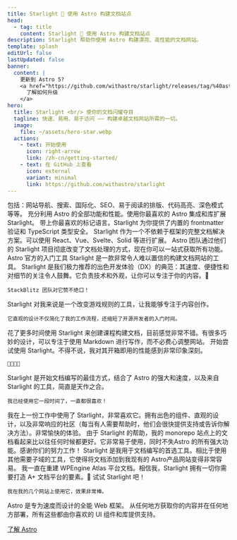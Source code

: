 ```yaml
---
title: Starlight 🌟 使用 Astro 构建文档站点
head:
  - tag: title
    content: Starlight 🌟 使用 Astro 构建文档站点
description: Starlight 帮助你使用 Astro 构建漂亮、高性能的文档网站。
template: splash
editUrl: false
lastUpdated: false
banner:
  content: |
    更新到 Astro 5?
    <a href="https://github.com/withastro/starlight/releases/tag/%40astrojs/starlight%400.30.0">
      了解如何升级
    </a>
hero:
  title: Starlight <br/> 使你的文档闪耀夺目
  tagline: 快速、易用、易于访问 —— 构建卓越文档网站所需的一切。
  image:
    file: ~/assets/hero-star.webp
  actions:
    - text: 开始使用
      icon: right-arrow
      link: /zh-cn/getting-started/
    - text: 在 GitHub 上查看
      icon: external
      variant: minimal
      link: https://github.com/withastro/starlight
---
```



<CardGrid stagger>
	<Card title="令人愉悦的文档" icon="open-book">
		包括：网站导航、搜索、国际化、SEO、易于阅读的排版、代码高亮、深色模式等等。
	</Card>
	<Card title="由 Astro 提供支持" icon="rocket">
		充分利用 Astro 的全部功能和性能。使用你最喜欢的 Astro 集成和库扩展
		Starlight。
	</Card>
	<Card title="Markdown、Markdoc 和 MDX" icon="document">
		带上你最喜欢的标记语言。Starlight 为你提供了内置的 frontmatter 验证和
		TypeScript 类型安全。
	</Card>
	<Card title="带上你自己的 UI 组件" icon="puzzle">
		Starlight 作为一个不依赖于框架的完整文档解决方案。可以使用
		React、Vue、Svelte、Solid 等进行扩展。
	</Card>
</CardGrid>

<TestimonialGrid title="看看人们怎么说">
  <Testimonial
    name="Rachel"
    handle="rachelnabors"
    cite="https://twitter.com/astrodotbuild/status/1724934718745915558"
  >
    Astro 团队通过他们的 Starlight 项目彻底改变了文档处理的方式，现在你可以一站式获取所有功能。
  </Testimonial>
  <Testimonial
    name="Flavio"
    handle="flaviocopes"
    cite="https://twitter.com/flaviocopes/status/1738237658717905108"
  >
    Astro 官方的入门工具 Starlight 是一款非常令人难以置信的构建文档网站的工具。
  </Testimonial>
  <Testimonial
    name="Tomek"
    handle="sulco"
    cite="https://twitter.com/sulco/status/1735610348730802342"
  >
    Starlight 是我们极力推荐的出色开发体验（DX）的典范：其速度、便捷性和对细节的关注令人鼓舞。它负责技术和外观，让你可以专注于你的内容。👏

    StackBlitz 团队对它赞不绝口！

  </Testimonial>
  <Testimonial
    name="Roberto"
    handle="RmeetsH"
    cite="https://twitter.com/RmeetsH/status/1735783992018760090"
  >
    Starlight 对我来说是一个改变游戏规则的工具，让我能够专注于内容创作。

    它直观的设计不仅简化了我的工作流程，还缩短了开源开发者的入门时间。

  </Testimonial>
  <Testimonial
    name="Joel"
    handle="jhooks"
    cite="https://twitter.com/jhooks/status/1727405160547418405"
  >
    花了更多时间使用 Starlight 来创建课程构建文档，目前感觉非常不错。有很多巧妙的设计，可以专注于使用  Markdown 进行写作，而不必费心调整网站。
  </Testimonial>
  <Testimonial
    name="Rick"
    handle="rick_viscomi"
    cite="https://twitter.com/rick_viscomi/status/1665867447910510593"
  >
    开始尝试使用 Starlight。不得不说，我对其开箱即用的性能感到非常印象深刻。

    💯💯💯💯

  </Testimonial>
  <Testimonial
    name="Nicolas"
    handle="beaussan"
    cite="https://twitter.com/beaussan/status/1735625189583466893"
  >
    Starlight 是开始文档编写的最佳方式，结合了 Astro 的强大和速度，以及来自 Starlight 的工具，简直是天作之合。

    我已经使用它一段时间了，一直都很喜欢！

  </Testimonial>
  <Testimonial
    name="Sylwia"
    handle="SylwiaVargas"
    cite="https://x.com/SylwiaVargas/status/1726556825741578286"
  >
    我在上一份工作中使用了 Starlight，非常喜欢它。拥有出色的组件、直观的设计，以及非常响应的社区（每当有人需要帮助时，他们会很快提供支持或告诉你解决方法）。非常愉快的体验。
  </Testimonial>
  <Testimonial
    name="Lou Cyx"
    handle="loucyx"
    cite="https://elk.zone/m.webtoo.ls/@loucyx@mastodon.social/111587380021362284"
  >
    由于 Starlight 的帮助，我的 monorepo 站点上的文档看起来比以往任何时候都更好。它非常易于使用，同时不失Astro 的所有强大功能。感谢你们的努力工作！
  </Testimonial>
  <Testimonial
    name="BowTiedWebReaper"
    handle="BowTiedWebReapr"
    cite="https://twitter.com/BowTiedWebReapr/status/1735633399501697517"
  >
    Starlight 是我用于文档编写的首选工具。相比于使用其他需要子域的工具，它使得将文档添加到我现有的 Astro产品网站变得非常容易。
  </Testimonial>
  <Testimonial
    name="Jeff"
    handle="J_Everhart383"
    cite="https://twitter.com/J_Everhart383/status/1691900590048292908"
  >
    我一直在重建 WPEngine Atlas 平台文档。相信我，Starlight 拥有一切你需要打造 A+ 文档平台的要素。🙌
  </Testimonial>
  <Testimonial
    name="Chloe"
    handle="solelychloe"
    cite="https://twitter.com/solelychloe/status/1695115277602628082"
  >
    试试 Starlight 吧！

    我在我的几个网站上使用它，效果非常棒。

  </Testimonial>
</TestimonialGrid>

<AboutAstro title="由以下提供支持">
Astro 是专为速度而设计的全能 Web 框架。
从任何地方获取你的内容并在任何地方部署，所有这些都由你喜欢的 UI 组件和库提供支持。

[了解 Astro](https://astro.build/)

</AboutAstro>
